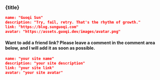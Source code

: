 
<h3 class="my-10 text-center text-xl font-bold">{title}</h3>

```json
name: "Guoqi Sun"
description: "Try, fail, retry. That's the rhythm of growth."
link: "https://blog.sunguoqi.com"
avatar: "https://assets.guoqi.dev/images/avatar.png"
```

<h4 class="my-10 text-center">
  Want to add a friend link? Please leave a comment in the comment area below,
  and I will add it as soon as possible.
</h4>

```json
name: "your site name"
description: "your site description"
link: "your site link"
avatar: "your site avatar"
```
